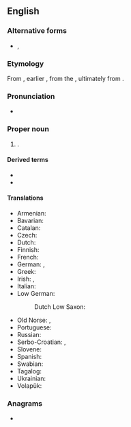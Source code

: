 ==English==
{{wikipedia}}

===Alternative forms===
* {{l|en|Suabia}}, {{l|en|Svabia}} {{qualifier|dated}}

===Etymology===
From {{bor|en|la|Suabia|Suābia}}, earlier {{m|la|Suēbia}}, from the {{m|la|Suēbī}}, ultimately from {{der|en|gem-pro|*swēbaz}}.

===Pronunciation===
* {{IPA|en|/ˈsweɪbi.ə/}}

===Proper noun===
{{en-proper noun}}

# {{lb|en|historical}} {{place|en|historic region|c/Germany}}.

====Derived terms====
* {{l|en|Swabian}}
* {{l|en|Swabish}}

====Translations====
{{trans-top|historical region of Germany}}
* Armenian: {{t|hy|Շվաբիա|sc=Armn}}
* Bavarian: {{t|bar|Schwobm}}
* Catalan: {{t|ca|Suàbia|f}}
* Czech: {{t+|cs|Švábsko|n}}
* Dutch: {{t|nl|Zwaben}}
* Finnish: {{t|fi|Schwaben}}
* French: {{t+|fr|Souabe|f}}
* German: {{t+|de|Schwaben|n}}, {{t+|de|Schwabenland|n}}
* Greek: {{t+|el|Σουαβία|f}}
* Irish: {{t|ga|an Suáib|f}}, {{t|ga|an Sváib|f}}
* Italian: {{t+|it|Svevia|f}}
* Low German:
*: Dutch Low Saxon: {{t|nds-nl|Swoaben}} {{qualifier|Gronings}}
{{trans-mid}}
* Old Norse: {{t|non|Sváfaland|n}}, {{t|non|Sváfi|m}}
* Portuguese: {{t|pt|Suábia|f}}
* Russian: {{t+|ru|Шва́бия|f}}
* Serbo-Croatian: {{t|sh|Švabija}}, {{t+|sh|Švapska}}
* Slovene: {{t|sl|Švabska|f}}
* Spanish: {{t|es|Suabia|f}}
* Swabian: {{t|swg|Schwobeland}}
* Tagalog: {{t|tl|Suwabya}}
* Ukrainian: {{t|uk|Шва́бія|f}}
* Volapük: {{t+|vo|Jvabän}}
{{trans-bottom}}

===Anagrams===
* {{anagrams|en|a=aabisw|wasabi}}